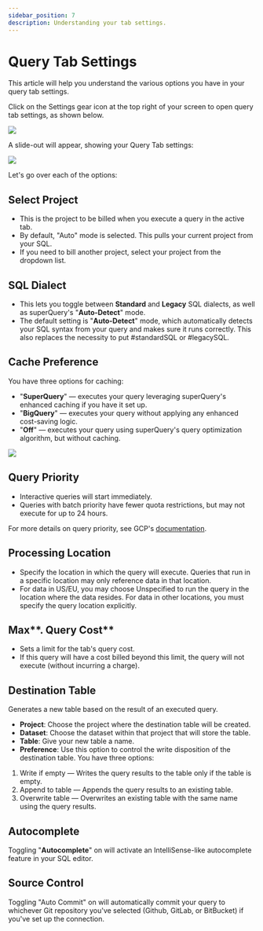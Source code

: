 ```yaml
---
sidebar_position: 7
description: Understanding your tab settings.
---
```


# Query Tab Settings

This article will help you understand the various options you have in your query tab settings.

Click on the Settings gear icon at the top right of your screen to open query tab settings, as shown below.

![](../../../static/img/superquery/image-19.png)

A slide-out will appear, showing your Query Tab settings:

![](../../../static/img/superquery/image-20.png)

Let's go over each of the options:

## Select Project

* This is the project to be billed when you execute a query in the active tab.
* By default, "Auto" mode is selected. This pulls your current project from your SQL.
* If you need to bill another project, select your project from the dropdown list.

## SQL Dialect

* This lets you toggle between **Standard** and **Legacy** SQL dialects, as well as superQuery's "**Auto-Detect**" mode.
* The default setting is "**Auto-Detect**" mode, which automatically detects your SQL syntax from your query and makes sure it runs correctly. This also replaces the necessity to put #standardSQL or #legacySQL.

## Cache Preference

You have three options for caching:

* "**SuperQuery**" &mdash; executes your query leveraging superQuery's enhanced caching if you have it set up.
* "**BigQuery**" &mdash; executes your query without applying any enhanced cost-saving logic.
* "**Off**" &mdash; executes your query using superQuery's query optimization algorithm, but without caching.

<!-- markdownlint-disable-next-line -->
[![](https://downloads.intercomcdn.com/i/o/130019029/eaac9cf1706138996e0c05c5/image.png)](https://downloads.intercomcdn.com/i/o/130019029/eaac9cf1706138996e0c05c5/image.png)

## Query Priority

* Interactive queries will start immediately.
* Queries with batch priority have fewer quota restrictions, but may not execute for up to 24 hours.

For more details on query priority, see GCP's [documentation](https://developers.google.com/bigquery/docs/queries#batchqueries).

## Processing Location

* Specify the location in which the query will execute. Queries that run in a specific location may only reference data in that location.
* For data in US/EU, you may choose Unspecified to run the query in the location where the data resides. For data in other locations, you must specify the query location explicitly.

## Max**. Query Cost**

* Sets a limit for the tab's query cost.
* If this query will have a cost billed beyond this limit, the query will not execute (without incurring a charge).

## Destination Table

Generates a new table based on the result of an executed query.

* **Project**: Choose the project where the destination table will be created.
* **Dataset**: Choose the dataset within that project that will store the table.
* **Table**: Give your new table a name.
* **Preference**: Use this option to control the write disposition of the destination table. You have three options:

1. Write if empty &mdash; Writes the query results to the table only if the table is empty.
2. Append to table &mdash; Appends the query results to an existing table.
3. Overwrite table &mdash; Overwrites an existing table with the same name using the query results.

## Autocomplete

Toggling "**Autocomplete**" on will activate an IntelliSense-like autocomplete feature in your SQL editor.

## Source Control

Toggling "Auto Commit" on will automatically commit your query to whichever Git repository you've selected (Github, GitLab, or BitBucket) if you've set up the connection.
